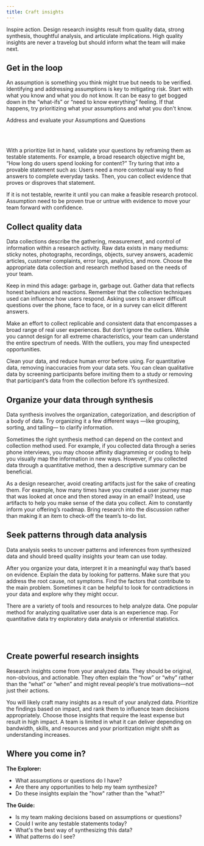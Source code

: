 ```yaml
---
title: Craft insights
---
```


<PageDescription>

Inspire action. Design research insights result from quality data, strong synthesis, thoughtful analysis, and articulate implications. High quality insights are never a travelog but should inform what the team will make next.

</PageDescription>

## Get in the loop

An assumption is something you think might true but needs to be verified. Identifying and addressing assumptions is key to mitigating risk. Start with what you know and what you do not know. It can be easy to get bogged down in the “what-ifs” or “need to know everything” feeling. If that happens, try prioritizing what your assumptions and what you don't know.

Address and evaluate your Assumptions and Questions

<Row className="resource-card-group">
  <Column noGutterSm={true} colSm={4} colMd={2} colMd={3} colLg={4}>
    <ResourceCard
      title="Toolkit: Questions and Assumptions"
      aspectRatio="2:1"
      href="http://www.servicedesigntoolkit.org/assets2013/posters/EN/F1-research%20questions-A1.pdf"
    />
  </Column>
</Row>

<div>&nbsp;</div>
<div>&nbsp;</div>

With a prioritize list in hand, validate your questions by reframing them as testable statements. For example, a broad research objective might be, “How long do users spend looking for content?” Try turing that into a provable statement such as: Users need a more contextual way to find answers to complete everyday tasks. Then, you can collect evidence that proves or disproves that statement.

If it is not testable, rewrite it until you can make a feasible research protocol. Assumption need to be proven true or untrue with evidence to move your team forward with confidence.

## Collect quality data

Data collections describe the gathering, measurement, and control of information within a research activity. Raw data exists in many mediums: sticky notes, photographs, recordings, objects, survey answers, academic articles, customer complaints, error logs, analytics, and more. Choose the appropriate data collection and research method based on the needs of your team.

Keep in mind this adage: garbage in, garbage out. Gather data that reflects honest behaviors and reactions. Remember that the collection techniques used can influence how users respond. Asking users to answer difficult questions over the phone, face to face, or in a survey can elicit different answers.

Make an effort to collect replicable and consistent data that encompasses a broad range of real user experiences. But don’t ignore the outliers. While you cannot design for all extreme characteristics, your team can understand the entire spectrum of needs. With the outliers, you may find unexpected opportunities.

Clean your data, and reduce human error before using. For quantitative data, removing inaccuracies from your data sets. You can clean qualitative data by screening participants before inviting them to a study or removing that participant’s data from the collection before it’s synthesized.

## Organize your data through synthesis

Data synthesis involves the organization, categorization, and description of a body of data. Try organizing it a few different ways —like grouping, sorting, and talling— to clarify information.

Sometimes the right synthesis method can depend on the context and collection method used. For example, if you collected data through a series phone interviews, you may choose affinity diagramming or coding to help you visually map the information in new ways. However, if you collected data through a quantitative method, then a descriptive summary can be beneficial.

As a design researcher, avoid creating artifacts just for the sake of creating them. For example, how many times have you created a user journey map that was looked at once and then stored away in an email? Instead, use artifacts to help you make sense of the data you collect. Aim to constantly inform your offering’s roadmap. Bring research into the discussion rather than making it an item to check-off the team’s to-do list.

## Seek patterns through data analysis

Data analysis seeks to uncover patterns and inferences from synthesized data and should breed quality insights your team can use today.

After you organize your data, interpret it in a meaningful way that’s based on evidence. Explain the data by looking for patterns. Make sure that you address the root cause, not symptoms. Find the factors that contribute to the main problem. Sometimes it can be helpful to look for contradictions in your data and explore why they might occur.

There are a variety of tools and resources to help analyze data. One popular method for analyzing qualitative user data is an experience map. For quantitative data try exploratory data analysis or inferential statistics.

<Row className="resource-card-group">
  <Column noGutterSm={true} colSm={4} colMd={2} colMd={3} colLg={4}>
    <ResourceCard
      title="Toolkit: As-is Scenario Map"
      aspectRatio="2:1"
      href="https://www.ibm.com/design/thinking/page/toolkit/activity/as-is-scenario-map"
    />
  </Column>
</Row>

<div>&nbsp;</div>
<div>&nbsp;</div>

## Create powerful research insights

Research insights come from your analyzed data. They should be original, non-obvious, and actionable. They often explain the “how” or “why” rather than the “what” or “when” and might reveal people's true motivations—not just their actions.

You will likely craft many insights as a result of your analyzed data. Prioritize the findings based on impact, and rank them to influence team decisions appropriately. Choose those insights that require the least expense but result in high impact. A team is limited in what it can deliver depending on bandwidth, skills, and resources and your prioritization might shift as understanding increases.

## Where you come in?

**The Explorer:**

- What assumptions or questions do I have?
- Are there any opportunities to help my team synthesize?
- Do these insights explain the "how" rather than the "what?"

**The Guide:**

- Is my team making decisions based on assumptions or questions?
- Could I write any testable statements today?
- What's the best way of synthesizing this data?
- What patterns do I see?
